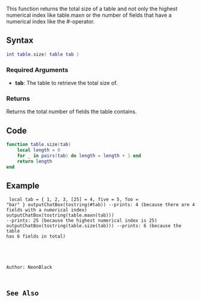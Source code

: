 {{Useful Function}}
<lowercasetitle></lowercasetitle>

This function returns the total size of a table and not only the highest numerical index like table.maxn or the number of fields that have a numerical index like the #-operator.

==Syntax==
<syntaxhighlight lang="lua">int table.size( table tab )</syntaxhighlight>

===Required Arguments===
* '''tab''': The table to retrieve the total size of.

===Returns===
Returns the total number of fields the table contains.

==Code==
<section name="Server- and/or clientside Script" class="both" show="true">
<syntaxhighlight lang="lua">
function table.size(tab)
    local length = 0
    for _ in pairs(tab) do length = length + 1 end
    return length
end
</syntaxhighlight>
</section>

==Example==
<section name="Server- and/or clientside Script" class="both" show="true">
<code lang="lua">
local tab = { 1, 2, 3, [25] = 4, five = 5, foo = "bar" }
outputChatBox(tostring(#tab)) --prints: 4 (because there are 4 fields with a numerical index)
outputChatBox(tostring(table.maxn(tab))) --prints: 25 (because the highest numerical index is 25)
outputChatBox(tostring(table.size(tab))) --prints: 6 (because the table has 6 fields in total)
</syntaxhighlight>
</section>

Author: NeonBlack

==See Also==
{{Useful_Functions}}